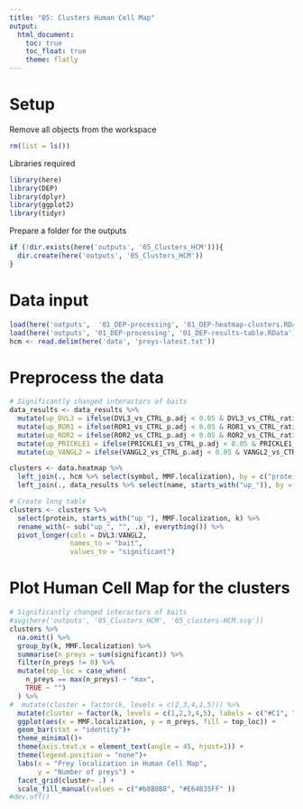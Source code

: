 ```yaml
---
title: "05: Clusters Human Cell Map"
output: 
  html_document:
    toc: true
    toc_float: true
    theme: flatly
---
```


# Setup 

Remove all objects from the workspace
```r
rm(list = ls())
```

Libraries required
```r
library(here)
library(DEP)
library(dplyr)
library(ggplot2)
library(tidyr)
```

Prepare a folder for the outputs
```r
if (!dir.exists(here('outputs', '05_Clusters_HCM'))){
  dir.create(here('outputs', '05_Clusters_HCM'))
}
```

# Data input

```r
load(here('outputs',  '01_DEP-processing', '01_DEP-heatmap-clusters.RData'))
load(here('outputs', '01_DEP-processing', '01_DEP-results-table.RData'))
hcm <- read.delim(here('data', 'preys-latest.txt'))
```

# Preprocess the data

```r
# Significantly changed interactors of baits
data_results <- data_results %>%
  mutate(up_DVL3 = ifelse(DVL3_vs_CTRL_p.adj < 0.05 & DVL3_vs_CTRL_ratio > 1, 1, 0)) %>%
  mutate(up_ROR1 = ifelse(ROR1_vs_CTRL_p.adj < 0.05 & ROR1_vs_CTRL_ratio > 1, 1, 0)) %>%
  mutate(up_ROR2 = ifelse(ROR2_vs_CTRL_p.adj < 0.05 & ROR2_vs_CTRL_ratio > 1, 1, 0)) %>%
  mutate(up_PRICKLE1 = ifelse(PRICKLE1_vs_CTRL_p.adj < 0.05 & PRICKLE1_vs_CTRL_ratio > 1, 1, 0)) %>%
  mutate(up_VANGL2 = ifelse(VANGL2_vs_CTRL_p.adj < 0.05 & VANGL2_vs_CTRL_ratio > 1, 1, 0))

clusters <- data.heatmap %>%
  left_join(., hcm %>% select(symbol, MMF.localization), by = c("protein" = "symbol")) %>%
  left_join(., data_results %>% select(name, starts_with("up_")), by = c("protein" = "name"))

# Create long table
clusters <- clusters %>%
  select(protein, starts_with("up_"), MMF.localization, k) %>%
  rename_with(~ sub("up_", "", .x), everything()) %>%
  pivot_longer(cols = DVL3:VANGL2,
               names_to = "bait",
               values_to = "significant")
```

# Plot Human Cell Map for the clusters

```r
# Significantly changed interactors of baits
#svg(here('outputs', '05_Clusters_HCM', '05_clusters-HCM.svg'))
clusters %>%
  na.omit() %>%
  group_by(k, MMF.localization) %>%
  summarise(n_preys = sum(significant)) %>%
  filter(n_preys != 0) %>%
  mutate(top_loc = case_when(
    n_preys == max(n_preys) ~ "max",
    TRUE ~ "")
  ) %>%
#  mutate(cluster = factor(k, levels = c(2,3,4,1,5))) %>%
  mutate(cluster = factor(k, levels = c(1,2,3,4,5), labels = c("#C1", "#C2", "#C3", "#C4", "#C5"))) %>%
  ggplot(aes(x = MMF.localization, y = n_preys, fill = top_loc)) +
  geom_bar(stat = "identity")+
  theme_minimal()+
  theme(axis.text.x = element_text(angle = 45, hjust=1)) +
  theme(legend.position = "none")+
  labs(x = "Prey localization in Human Cell Map",
       y = "Number of preys") + 
  facet_grid(cluster~ .) + 
  scale_fill_manual(values = c("#b8B8B8", "#E64B35FF" ))
#dev.off()
```



